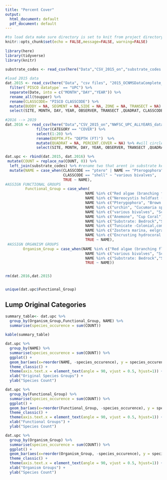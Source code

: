 ```yaml
---
title: "Percent Cover"
output:
  html_document: default
  pdf_document: default
---
```

 
```r
#to load data make sure directory is set to knit from project directory
knitr::opts_chunk$set(echo = FALSE,message=FALSE, warning=FALSE)
 
library(here)
library(tidyverse)
library(knitr)
 
substrate_codes <- read_csv(here("Data","CSV_2015_on","substrate_codes.csv"))

#load 2015 data 
dat.2015 <- read_csv(here("Data", "csv files", "2015_OCNMSDataComplete_standardized_122116.csv")) %>%
  filter(`PISCO datatype` == "UPC") %>%
  separate(Date, into = c("MONTH","DAY","YEAR")) %>%
  rename_all(toupper) %>%
  rename(CLASSCODE= "PISCO CLASSCODE") %>%
  mutate(BUDDY = NA, SEGMENT = NA,SIDE = NA, ZONE = NA, TRANSECT = NA) %>%
  select(SITE, MONTH, DAY, YEAR, OBSERVER, TRANSECT ,QUADRAT, CLASSCODE, PERCENT.COVER,COUNT,DEPTH.FT,SIDE,ZONE,TRANSECT,BUDDY,SEGMENT)
 
#2016 --> 2019
dat.2016 <- read_csv(here("Data","CSV_2015_on","NWFSC_UPC_ALLYEARS_data_2019.csv")) %>% 
              filter(CATEGORY == "COVER") %>%
              select(1:20) %>%
              rename(DEPTH.FT= "DEPTH (FT)")  %>%
              mutate(QUADRAT = NA, PERCENT.COVER = NA) %>% #will circle back tothis and get % cover for 2016 to 2019 data 
              select(SITE, MONTH, DAY, YEAR, OBSERVER, TRANSECT ,QUADRAT, CLASSCODE, PERCENT.COVER,COUNT,DEPTH.FT,SIDE,ZONE,TRANSECT,BUDDY,SEGMENT)

dat.upc <- rbind(dat.2015, dat.2016) %>%
 mutate(COUNT = replace_na(COUNT, 0)) %>%
  left_join(substrate_codes) %>% #rename two that arent in substrate key
  mutate(NAME = case_when(CLASSCODE == "ptero" | NAME == "Pterogophora" ~ "Pterygophora",
                          CLASSCODE == "shell" ~ "various bivalves",
                          TRUE ~ NAME),
#ASSIGN FUNCTIONAL GROUPS 
         Functional_Group = case_when(
                                    NAME %in% c("Red algae (branching flat blade)", "Red algae (cylindrical branches)", "Red algae (lacy branching)","Red algae -Encrusting", "Coralline algae -Crustose", "Red algae (leaf-like)","articulated coralline") ~ "Red Algae",
                                    NAME %in% c("Nereocystis holdfast (alive)", "Macrosystis holdfast (alive)", "Laminariales holdfast (alive)") ~"Holdfast", 
                                    NAME %in% c("Pterygophora", "Brown algae understory prone") ~ "Brown Algae (Understory)",
                                    NAME %in% c("urchin", "Cucumaria spp.' sea cucumber") ~ "Echinoderm", 
                                    NAME %in% c("various bivalves", "Scallop") ~ "Bivalve",
                                    NAME %in% c("Anemone", "Cup Coral") ~ "Anthozoa",
                                    NAME %in% c("Substrate: Bedrock","Shell Debris","Bare Sand", "Substrate: Cobble","Sediment/Mud", "Substrate: Sand","Bare Rock" ) ~ "Non-living Substrate",
                                    NAME %in% c("Tunicate -Colonial,compund,social","Tunicate -Solitary") ~"Tunicate",
                                    NAME %in% c("Zostera marina, eelgrass" , "Phyllospadix spp.' surfgrass") ~ "Eelgrass_Surfgrass",
                                    NAME %in% c("Encrusting hydrocoral (eg. Stylantheca)", "Hydroid" ) ~ "Misc Invert",
                                    TRUE ~ NAME),
 #ASSIGN ORGANISM GROUPS         
        Organism_Group = case_when(NAME %in% c("Red algae (branching flat blade)", "Red algae (cylindrical branches", "Red algae (lacy branching)","Pterygophora", "Brown algae understory prone","Red algae -Encrusting", "Coralline algae -Crustose","Nereocystis holdfast (alive)","Macrosystis holdfast (alive)","Phyllospadix spp.' surfgrass", "Zostera marina, eelgrass","Encrusting hydrocoral (eg. Stylantheca)","Green algae","Laminariales holdfast (alive)","articulated coralline", "Red algae (cylindrical branches)","Red algae (leaf-like)") ~ "Plant_Algae",
                                    NAME %in% c("various bivalves", "Scallop","Anemone", "Cup Coral","Barnacle","Tunicate -Colonial,compund,social", "Tunicate -Solitary","urchin","Bryozoan","Diatom Layer","Sponge","Tubeworm","Hydroid", "Cucumaria spp.' sea cucumber") ~ "Invertebrate",
                                    NAME %in% c("Substrate: Bedrock","Shell Debris","Bare Sand", "Substrate: Cobble","Sediment/Mud", "Substrate: Sand","Bare Rock" ) ~ "Non-living Substrate", 
                                    TRUE ~ NAME))  


rm(dat.2016,dat.2015) 


unique(dat.upc$Functional_Group)
```

## Lump Original Categories

```r
summary_table<- dat.upc %>%
  group_by(Organism_Group,Functional_Group, NAME) %>%
  summarise(species_occurence = sum(COUNT))  
 
kable(summary_table)
```

```r
dat.upc %>%
  group_by(NAME) %>%
  summarise(species_occurence = sum(COUNT)) %>%
  ggplot() +
  geom_bar(aes(x=reorder(NAME, -species_occurence), y = species_occurence), stat = "identity")+ 
  theme_classic() +
  theme(axis.text.x = element_text(angle = 90, vjust = 0.5, hjust=1)) +
  xlab("Original Species Groups") +
  ylab("Species Count")
```

 
```r
dat.upc %>%
  group_by(Functional_Group) %>%
  summarise(species_occurence = sum(COUNT)) %>%
  ggplot() +
  geom_bar(aes(x=reorder(Functional_Group, -species_occurence), y = species_occurence), stat = "identity")+ 
  theme_classic() +
  theme(axis.text.x = element_text(angle = 90, vjust = 0.5, hjust=1)) +
  xlab("Functional Groups") +
  ylab("Species Count")
```

 
```r
dat.upc %>%
  group_by(Organism_Group) %>%
  summarise(species_occurence = sum(COUNT)) %>%
  ggplot() +
  geom_bar(aes(x=reorder(Organism_Group, -species_occurence), y = species_occurence), stat = "identity")+ 
  theme_classic() +
  theme(axis.text.x = element_text(angle = 90, vjust = 0.5, hjust=1)) +
  xlab("Organism Groups") +
  ylab("Species Count")
```

 
